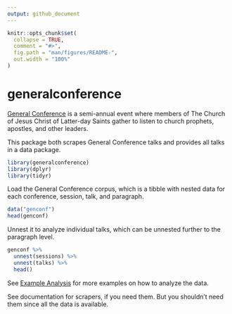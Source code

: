 ```yaml
---
output: github_document
---
```


<!-- README.md is generated from README.Rmd. Please edit that file -->

```r
knitr::opts_chunk$set(
  collapse = TRUE,
  comment = "#>",
  fig.path = "man/figures/README-",
  out.width = "100%"
)
```

# generalconference

[General Conference](https://www.churchofjesuschrist.org/study/general-conference?lang=eng) is a semi-annual event where members of The Church of Jesus Christ of Latter-day
Saints gather to listen to church prophets, apostles, and other leaders.

This package both scrapes General Conference talks and provides all talks
in a data package. 

```r
library(generalconference)
library(dplyr)
library(tidyr)
```

Load the General Conference corpus, which is a tibble with nested data
for each conference, session, talk, and paragraph.
```r
data("genconf")
head(genconf)
```

Unnest it to analyze individual talks, which can be unnested further to
the paragraph level.

```r
genconf %>%
  unnest(sessions) %>%
  unnest(talks) %>%
  head()
```

See [Example Analysis](https://bryanwhiting.github.io/generalconference/articles/example-analysis.html) for more examples on how to analyze the data.

See documentation for scrapers, if you need them. But you shouldn't need them since all the data is available.
